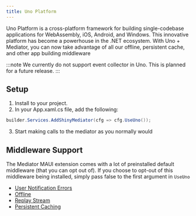 ```yaml
---
title: Uno Platform
---
```


Uno Platform is a cross-platform framework for building single-codebase applications for WebAssembly, iOS, Android, and Windows.
This innovative platform has become a powerhouse in the .NET ecosystem.  With Uno + Mediator, you can now take advantage of all our offline, persistent cache, and other app building
middleware

:::note
We currently do not support event collector in Uno.  This is planned for a future release.
:::

## Setup
1. Install <NugetBadge name="Shiny.Mediator.Uno" showLabel={true} /> to your project.
2. In your App.xaml.cs file, add the following:
```csharp
builder.Services.AddShinyMediator(cfg => cfg.UseUno());
```
3. Start making calls to the mediator as you normally would 

## Middleware Support

The Mediator MAUI extension comes with a lot of preinstalled default middleware (that you can opt out of).  If you choose to opt-out of this middleware being installed,
simply pass false to the first argument in `UseUno`

* [User Notification Errors](./mediator/exceptionhandlers)
* [Offline](./mediator/middleware/offline)
* [Replay Stream](./mediator/middleware/replay)
* [Persistent Caching](./mediator/middleware/caching)